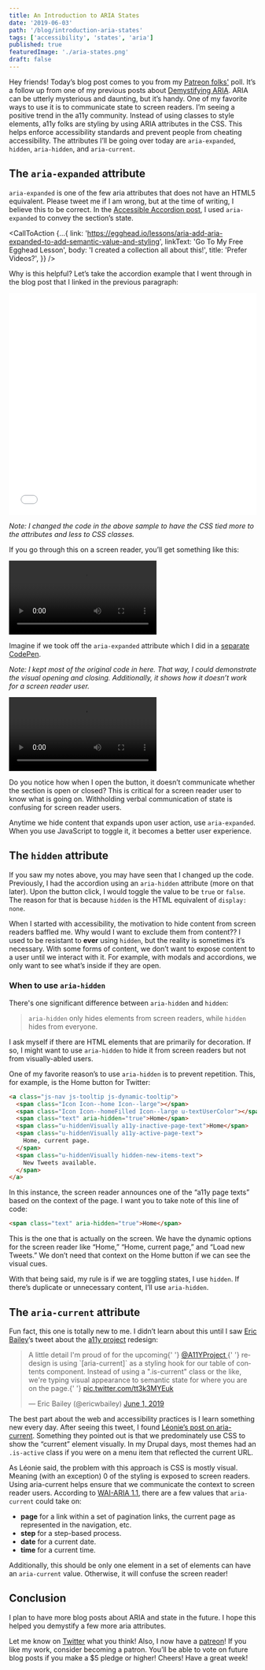 ```yaml
---
title: An Introduction to ARIA States
date: '2019-06-03'
path: '/blog/introduction-aria-states'
tags: ['accessibility', 'states', 'aria']
published: true
featuredImage: './aria-states.png'
draft: false
---
```



Hey friends! Today’s blog post comes to you from my [Patreon folks'](https://www.patreon.com/a11ywithlindsey) poll. It’s a follow up from one of my previous posts about [Demystifying ARIA](/blog/beginning-demystify-aria). ARIA can be utterly mysterious and daunting, but it’s handy. One of my favorite ways to use it is to communicate state to screen readers.
I’m seeing a positive trend in the a11y community. Instead of using classes to style elements, a11y folks are styling by using ARIA attributes in the CSS. This helps enforce accessibility standards and prevent people from cheating accessibility. The attributes I’ll be going over today are `aria-expanded`, `hidden`, `aria-hidden`, and `aria-current`.

## The `aria-expanded` attribute

`aria-expanded` is one of the few aria attributes that does not have an HTML5 equivalent. Please tweet me if I am wrong, but at the time of writing, I believe this to be correct. In the [Accessible Accordion post](/blog/javascript-accessibility-accordions), I used `aria-expanded` to convey the section’s state.

<CallToAction
  {...{
    link:
      'https://egghead.io/lessons/aria-add-aria-expanded-to-add-semantic-value-and-styling',
    linkText: 'Go To My Free Egghead Lesson',
    body: 'I created a collection all about this!',
    title: 'Prefer Videos?',
  }}
/>

Why is this helpful? Let’s take the accordion example that I went through in the blog post that I linked in the previous paragraph:

<iframe
  height="450"
  style="width: 100%;"
  scrolling="no"
  title="Accordion - aria-expanded"
  src="//codepen.io/littlekope0903/embed/OYqNOd/?height=450&theme-id=dark&default-tab=html,result"
  frameborder="no"
  allowtransparency="true"
  allowfullscreen="true"
>
  See the Pen{' '}
  <a href="https://codepen.io/littlekope0903/pen/OYqNOd/">
    Accordion - aria-expanded
  </a>{' '}
  by Lindsey Kopacz (
  <a href="https://codepen.io/littlekope0903">@littlekope0903</a>) on{' '}
  <a href="https://codepen.io">CodePen</a>.
</iframe>

_Note: I changed the code in the above sample to have the CSS tied more to the attributes and less to CSS classes._

If you go through this on a screen reader, you’ll get something like this:

<video controls>
  <source src="./aria-expanded.mov" type="video/mp4" />
</video>

Imagine if we took off the `aria-expanded` attribute which I did in a [separate CodePen](https://codepen.io/littlekope0903/pen/GazpwN/).

_Note: I kept most of the original code in here. That way, I could demonstrate the visual opening and closing. Additionally, it shows how it doesn’t work for a screen reader user._

<video controls>
  <source src="./no-aria-expanded.mov" type="video/mp4" />
</video>

Do you notice how when I open the button, it doesn’t communicate whether the section is open or closed? This is critical for a screen reader user to know what is going on. Withholding verbal communication of state is confusing for screen reader users.

Anytime we hide content that expands upon user action, use `aria-expanded`. When you use JavaScript to toggle it, it becomes a better user experience.

## The `hidden` attribute

If you saw my notes above, you may have seen that I changed up the code. Previously, I had the accordion using an `aria-hidden` attribute (more on that later). Upon the button click, I would toggle the value to be `true` or `false`. The reason for that is because `hidden` is the HTML equivalent of `display: none`.

When I started with accessibility, the motivation to hide content from screen readers baffled me. Why would I want to exclude them from content?? I used to be resistant to **ever** using `hidden`, but the reality is sometimes it’s necessary. With some forms of content, we don’t want to expose content to a user until we interact with it. For example, with modals and accordions, we only want to see what’s inside if they are open.

### When to use `aria-hidden`

There's one significant difference between `aria-hidden` and `hidden`:

> `aria-hidden` only hides elements from screen readers, while `hidden` hides from everyone.

I ask myself if there are HTML elements that are primarily for decoration. If so, I might want to use `aria-hidden` to hide it from screen readers but not from visually-abled users.

One of my favorite reason’s to use `aria-hidden` is to prevent repetition. This, for example, is the Home button for Twitter:

```html
<a class="js-nav js-tooltip js-dynamic-tooltip">
  <span class="Icon Icon--home Icon--large"></span>
  <span class="Icon Icon--homeFilled Icon--large u-textUserColor"></span>
  <span class="text" aria-hidden="true">Home</span>
  <span class="u-hiddenVisually a11y-inactive-page-text">Home</span>
  <span class="u-hiddenVisually a11y-active-page-text">
    Home, current page.
  </span>
  <span class="u-hiddenVisually hidden-new-items-text">
    New Tweets available.
  </span>
</a>
```

In this instance, the screen reader announces one of the “a11y page texts” based on the context of the page. I want you to take note of this line of code:

```html
<span class="text" aria-hidden="true">Home</span>
```

This is the one that is actually on the screen. We have the dynamic options for the screen reader like “Home,” “Home, current page,” and “Load new Tweets.” We don’t need that context on the Home button if we can see the visual cues.

With that being said, my rule is if we are toggling states, I use `hidden`. If there’s duplicate or unnecessary content, I’ll use `aria-hidden`.

## The `aria-current` attribute

Fun fact, this one is totally new to me. I didn’t learn about this until I saw [Eric Bailey](https://twitter.com/ericwbailey/)’s tweet about the [a11y project](https://a11yproject.com/) redesign:

<blockquote class="twitter-tweet" data-lang="en">
  <p lang="en" dir="ltr">
    A little detail I&#39;m proud of for the upcoming{' '}
    <a href="https://twitter.com/A11YProject?ref_src=twsrc%5Etfw">
      @A11YProject
    </a>{' '}
    redesign is using `[aria-current]` as a styling hook for our table of
    contents component. Instead of using a &quot;.is-current&quot; class or the
    like, we&#39;re typing visual appearance to semantic state for where you are
    on the page.{' '}
    <a href="https://t.co/tt3k3MYEuk">pic.twitter.com/tt3k3MYEuk</a>
  </p>
  &mdash; Eric Bailey (@ericwbailey) <a href="https://twitter.com/ericwbailey/status/1134863254310797312?ref_src=twsrc%5Etfw">June 1, 2019</a>
</blockquote>

The best part about the web and accessibility practices is I learn something new every day. After seeing this tweet, I found [Léonie’s post on aria-current](https://tink.uk/using-the-aria-current-attribute/). Something they pointed out is that we predominately use CSS to show the “current” element visually. In my Drupal days, most themes had an `.is-active` class if you were on a menu item that reflected the current URL.

As Léonie said, the problem with this approach is CSS is mostly visual. Meaning (with an exception) 0 of the styling is exposed to screen readers. Using aria-current helps ensure that we communicate the context to screen reader users. According to [WAI-ARIA 1.1](https://www.w3.org/TR/wai-aria-1.1/#aria-current), there are a few values that `aria-current` could take on:

- **page** for a link within a set of pagination links, the current page as represented in the navigation, etc.
- **step** for a step-based process.
- **date** for a current date.
- **time** for a current time.

Additionally, this should be only one element in a set of elements can have an `aria-current` value. Otherwise, it will confuse the screen reader!

## Conclusion

I plan to have more blog posts about ARIA and state in the future. I hope this helped you demystify a few more aria attributes.

Let me know on [Twitter](https://twitter.com/LittleKope/) what you think! Also, I now have a [patreon](https://www.patreon.com/a11ywithlindsey)! If you like my work, consider becoming a patron. You’ll be able to vote on future blog posts if you make a \$5 pledge or higher! Cheers! Have a great week!
